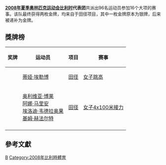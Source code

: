 {{Infobox Country Olympics
|NOC=BEL
|games=2008年夏季
|competitors= 96
|sports=16
|flagbearer=[[Sébastien_Godefroid|Sébastien Godefroid]]
|gold=2
|silver=
|bronze=
|total=2
|rank=37
}}
'''[[2008年夏季奥林匹克运动会|2008年夏季奥林匹克运动会]][[比利时|比利时]]代表团'''共派出96名运动员参加16个大项的赛事。该队最终获得两枚金牌，均来自于田径项目，其中一枚金牌原本为银牌，后来被递补为金牌。

== 獎牌榜 ==
{| class="wikitable sortable" style="font-size:88%"
|-bgcolor=#efefef
! 奖牌
! 运动员
! 项目
! 赛事
|-
| {{gold medal}} || [[蒂娅·埃勒博|蒂娅·埃勒博]] || [[2008年夏季奧林匹克運動會田径比賽|田径]] || [[2008年夏季奧林匹克运动会田径比赛－女子跳高|女子跳高]]
|-
| {{gold medal}} || [[奥利维亚·博莱|奥利维亚·博莱]]<br />[[阿娜·马里安|阿娜·马里安]]<br />[[埃洛迪·韦德拉奥果|埃洛迪·韦德拉奥果]]<br />[[基姆·赫法尔特|基姆·赫法尔特]] || [[2008年夏季奧林匹克運動會田径比賽|田径]] || [[2008年夏季奧林匹克运动会田径比赛－女子4_x_100米接力|女子4x100米接力]]
|-
|}

== 參考文獻 ==
{{reflist}}

{{NOCin2008SummerOlympics}}

[[Category:2008年夏季奧林匹克運動會代表團|B]]
[[Category:2008年比利時體育|Category:2008年比利時體育]]